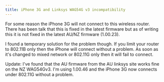 ```yaml
---
title: iPhone 3G and Linksys WAG54G v3 incompatibility
---
```

For some reason the iPhone 3G will not connect to this wireless router. There has been talk that this is fixed in the latest firmware but as of writing this it is not fixed in the latest AU/NZ firmware (1.00.23).  

I found a temporary solution for the problem though. If you limit your router to 802.11B only then the iPhone will connect without a problem. As soon as it's changed to mixed network or 802.11G only then it will fail to connect.  

Update: I've found that the AU firmware from the AU linksys site works fine on the NZ WAG54Gv3. I'm using 1.00.46 and the iPhone 3G now connects under 802.11G without a problem.  

